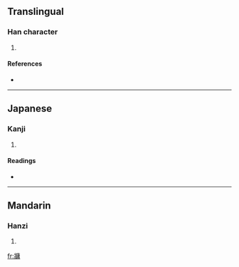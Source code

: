==Translingual==

===Han character===
{{Han char|rn=90|rad=爿|as=11|sn=15|four=|canj=女一戈中月 (VMILB)}}

# {{defn|Han|sort=爿11}}

====References====
* {{Han ref|kx=0692.220|dkj=19797|dj=1105.110|hdz=42378.160|uh=7245|ud=29253}}

----

==Japanese==

===Kanji===
{{ja-kanji|grade=|rs=爿11}}

# {{defn|Japanese}}

====Readings====
* {{ja-readings|on=[[よう]] (yō)|kun=[[かきね]] (kakine)}}

----

==Mandarin==

===Hanzi===
{{cmn-hanzi|pin=[[yóng]] ([[yong2]])|wg=yung<sup>2</sup>}}

# {{defn|Mandarin}}

[[fr:牅]]